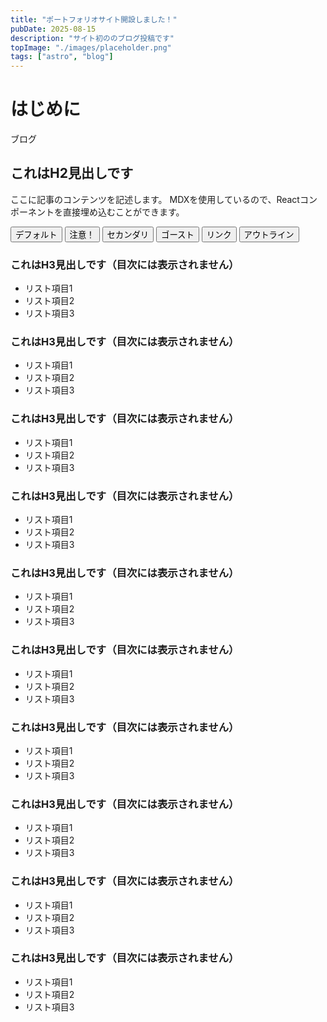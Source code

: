 ```yaml
---
title: "ポートフォリオサイト開設しました！"
pubDate: 2025-08-15
description: "サイト初ののブログ投稿です"
topImage: "./images/placeholder.png"
tags: ["astro", "blog"]
---
```



# はじめに

ブログ

## これはH2見出しです

ここに記事のコンテンツを記述します。
MDXを使用しているので、Reactコンポーネントを直接埋め込むことができます。

<div class="flex flex-wrap gap-4">
  <Button>デフォルト</Button>
  <Button variant="destructive">注意！</Button>
  <Button variant="secondary">セカンダリ</Button>
  <Button variant="ghost">ゴースト</Button>
  <Button variant="link">リンク</Button>
  <Button variant="outline">アウトライン</Button>
</div>

### これはH3見出しです（目次には表示されません）

- リスト項目1
- リスト項目2
- リスト項目3

### これはH3見出しです（目次には表示されません）

- リスト項目1
- リスト項目2
- リスト項目3

### これはH3見出しです（目次には表示されません）

- リスト項目1
- リスト項目2
- リスト項目3

### これはH3見出しです（目次には表示されません）

- リスト項目1
- リスト項目2
- リスト項目3

### これはH3見出しです（目次には表示されません）

- リスト項目1
- リスト項目2
- リスト項目3

### これはH3見出しです（目次には表示されません）

- リスト項目1
- リスト項目2
- リスト項目3

### これはH3見出しです（目次には表示されません）

- リスト項目1
- リスト項目2
- リスト項目3

### これはH3見出しです（目次には表示されません）

- リスト項目1
- リスト項目2
- リスト項目3

### これはH3見出しです（目次には表示されません）

- リスト項目1
- リスト項目2
- リスト項目3

### これはH3見出しです（目次には表示されません）

- リスト項目1
- リスト項目2
- リスト項目3
